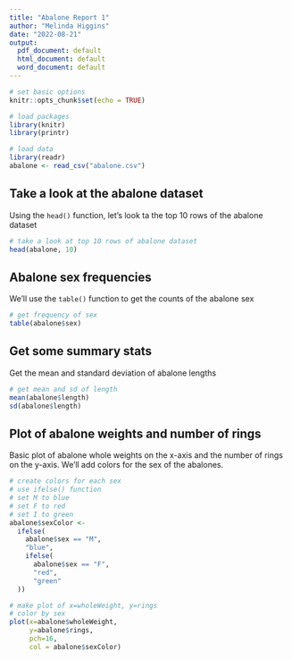 ```yaml
---
title: "Abalone Report 1"
author: "Melinda Higgins"
date: "2022-08-21"
output:
  pdf_document: default
  html_document: default
  word_document: default
---
```


```r
# set basic options
knitr::opts_chunk$set(echo = TRUE)

# load packages
library(knitr)
library(printr)

# load data
library(readr)
abalone <- read_csv("abalone.csv")
```

## Take a look at the abalone dataset

Using the `head()` function, let's look ta the top 10 rows of the abalone dataset

```r
# take a look at top 10 rows of abalone dataset
head(abalone, 10)
```

## Abalone sex frequencies

We'll use the `table()` function to get the counts of the abalone sex

```r
# get frequency of sex
table(abalone$sex)
```

## Get some summary stats

Get the mean and standard deviation of abalone lengths

```r
# get mean and sd of length
mean(abalone$length)
sd(abalone$length)
```

## Plot of abalone weights and number of rings

Basic plot of abalone whole weights on the x-axis and the number of rings on the y-axis. We'll add colors for the sex of the abalones.

```r
# create colors for each sex
# use ifelse() function
# set M to blue
# set F to red
# set I to green
abalone$sexColor <-
  ifelse(
    abalone$sex == "M",
    "blue",
    ifelse(
      abalone$sex == "F",
      "red",
      "green"
  ))

# make plot of x=wholeWeight, y=rings
# color by sex
plot(x=abalone$wholeWeight, 
     y=abalone$rings, 
     pch=16,
     col = abalone$sexColor)
```

